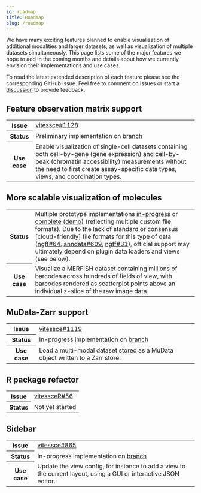 ```yaml
---
id: roadmap
title: Roadmap
slug: /roadmap
---
```


We have many exciting features planned to enable visualization of additional modalities and larger datasets, as well as visualization of multiple datasets simultaneously. This page lists some of the major features we hope to add in the coming months and details about how we currently envision their implementations and use cases.

To read the latest extended description of each feature please see the corresponding GitHub issue. Feel free to comment on issues or start a [discussion](https://github.com/vitessce/vitessce/discussions/new) to provide feedback.

## Feature observation matrix support

<table>
    <tr>
        <th>Issue</th>
        <td><a href="https://github.com/vitessce/vitessce/issues/1128">vitessce#1128</a></td>
    </tr>
    <tr>
        <th>Status</th>
        <td>Preliminary implementation on <a href="https://github.com/vitessce/vitessce/tree/keller-mark/obs-feature-generalizations">branch</a></td>
    </tr>
    <tr>
        <th>Use case</th>
        <td>Enable visualization of single-cell datasets containing both cell-by-gene (gene expression) and cell-by-peak (chromatin accessibility) measurements without the need to first create assay-specific data types, views, and coordination types.</td>
    </tr>
</table>


## More scalable visualization of molecules

<table>
    <tr>
        <th>Status</th>
        <td>Multiple prototype implementations <a href="https://github.com/vitessce/vitessce/tree/keller-mark/merfish-merge">in-progress</a> or <a href="https://github.com/vitessce/vitessce/tree/keller-mark/baysor-v2">complete</a> (<a href="https://s3.amazonaws.com/vitessce-data/demos/2021-10-18/8f814e89/index.html?dataset=petukhov-2021-nat-biotechnol">demo</a>) (reflecting multiple custom file formats). Due to the lack of standard or consensus [cloud-friendly] file formats for this type of data (<a href="https://github.com/ome/ngff/pull/64">ngff#64</a>, <a href="https://github.com/theislab/anndata/issues/609">anndata#609</a>, <a href="https://github.com/ome/ngff/issues/31">ngff#31</a>), official support may ultimately depend on plugin data loaders and views (see below).</td>
    </tr>
    <tr>
        <th>Use case</th>
        <td>Visualize a MERFISH dataset containing millions of barcodes across hundreds of fields of view, with barcodes rendered as scatterplot points above an individual z-slice of the raw image data.</td>
    </tr>
</table>


## MuData-Zarr support

<table>
    <tr>
        <th>Issue</th>
        <td><a href="https://github.com/vitessce/vitessce/issues/1119">vitessce#1119</a></td>
    </tr>
    <tr>
        <th>Status</th>
        <td>In-progress implementation on <a href="https://github.com/vitessce/vitessce/tree/keller-mark/mudata-loaders-v2">branch</a></td>
    </tr>
    <tr>
        <th>Use case</th>
        <td>Load a multi-modal dataset stored as a MuData object written to a Zarr store.</td>
    </tr>
</table>

## R package refactor

<table>
    <tr>
        <th>Issue</th>
        <td><a href="https://github.com/vitessce/vitessceR/issues/56">vitessceR#56</a></td>
    </tr>
    <tr>
        <th>Status</th>
        <td>Not yet started</td>
    </tr>
</table>


## Sidebar

<table>
    <tr>
        <th>Issue</th>
        <td><a href="https://github.com/vitessce/vitessce/issues/865">vitessce#865</a></td>
    </tr>
    <tr>
        <th>Status</th>
        <td>In-progress implementation on <a href="https://github.com/vitessce/vitessce/tree/keller-mark/sidebar-v2">branch</a></td>
    </tr>
    <tr>
        <th>Use case</th>
        <td>Update the view config, for instance to add a view to the current layout, using a GUI or interactive JSON editor.</td>
    </tr>
</table>